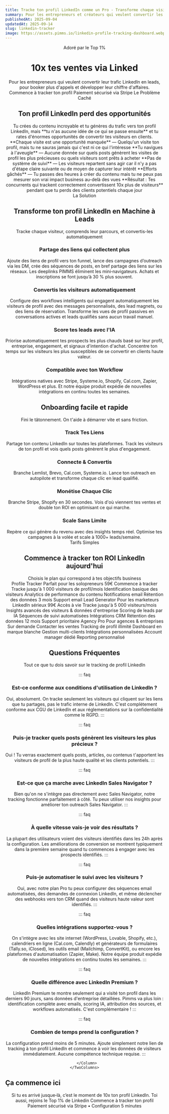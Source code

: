 ```yaml
---
title: Tracke ton profil LinkedIn comme un Pro - Transforme chaque visite en business
summary: Pour les entrepreneurs et créateurs qui veulent convertir les visiteurs de leur profil LinkedIn en leads qualifiés, booker plus d'appels et développer leur chiffre d'affaires.
publishedAt: 2025-09-04
updatedAt: 2025-09-14
slug: linkedin-tracker
image: https://assets.pimms.io/linkedin-profile-tracking-dashboard.webp
---
```


<Header />

<Slide size="xs" noPadding noOverflow>
  <Avatars>Adoré par le Top 1%</Avatars>
  <Hero>
    <H1><Primary>10x</Primary> tes ventes via <Primary>Linked</Primary><InlineLogo src="/static/symbols/deeplinks/linkedin.svg" alt="LinkedIn" className="h-10 md:h-14 lg:h-15 ml-1 md:ml-2 lg:ml-3 mb-2 md:mb-3 lg:mb-4 rotate-[-3deg]" /></H1>
    <Summary>Pour les entrepreneurs qui veulent convertir leur trafic LinkedIn en leads, pour booker plus d'appels et développer leur chiffre d'affaires.</Summary>
  </Hero>
  <AnimatedCentered noPadding>
    <CtaButton href="/api/pay?id=9B66oG2VvcYq3STaGmc7u07"><SwapRotate>Commence à tracker ton profil</SwapRotate></CtaButton>
    <CtaBottomText><FaCreditCard /> Paiement sécurisé via Stripe</CtaBottomText>
  </AnimatedCentered>
    <BlurFade direction="top">
    <HeroRibbon />
  </BlurFade>
</Slide>

<Slide id="problem">
  <Centered>
    <Label variant="problem">Le Problème Caché</Label>
    <H2>Ton profil LinkedIn <Primary>perd des opportunités</Primary></H2>
  </Centered>
  
  <Section variant="card">
    <Text size="lg">Tu crées du contenu incroyable et tu génères du trafic vers ton profil LinkedIn, mais **tu n'as aucune idée de ce qui se passe ensuite** et tu rates d'énormes opportunités de convertir tes visiteurs en clients.</Text>
    <List>
      <Item variant="problem">**Chaque visite est une opportunité manquée** — Quelqu'un visite ton profil, mais tu ne sauras jamais qui c'est ni ce qui l'intéresse</Item>
      <Item variant="problem">**Tu navigues à l'aveugle** — Aucune donnée sur quels posts génèrent les visites de profil les plus précieuses ou quels visiteurs sont prêts à acheter</Item>
      <Item variant="problem">**Pas de système de suivi** — Les visiteurs repartent sans agir car il n'y a pas d'étape claire suivante ou de moyen de capturer leur intérêt</Item>
      <Item variant="problem">**Efforts gâchés** — Tu passes des heures à créer du contenu mais tu ne peux pas mesurer son vrai impact business au-delà des vues</Item>
      <Item variant="problem">**Résultat : Tes concurrents qui trackent correctement convertissent 10x plus de visiteurs** pendant que tu perds des clients potentiels chaque jour</Item>
    </List>
  </Section>
</Slide>

<Slide id="solution">
  <BlurFade direction="up" inView>
    <Centered>
      <Label variant="default">La Solution</Label>
      <H2>Transforme ton profil LinkedIn en <Primary icon="cash">Machine à Leads</Primary></H2>
      <Text size="lg">Tracke chaque visiteur, comprends leur parcours, et convertis-les automatiquement</Text>
    </Centered>
  </BlurFade>

  <Section margin="sm">
    <TwoColumns ratio="1-1" variant="card" background="subtle">
      <Column span={1} order="text">
        <BlurFade direction="left" delay={0.2} inView>
          <H3>Partage des liens qui <TextHighlight color="green">collectent plus</TextHighlight></H3>
          <Text>Ajoute des liens de profil vers ton funnel, lance des campagnes d’outreach via les DM, crée des séquences de posts, en bref partage des liens sur les réseaux.</Text>
          <Text>Les deeplinks PIMMS éliminent les mini‑navigateurs. Achats et inscriptions se font jusqu’à <Stronger className="text-vibrant-green">30 % plus souvent</Stronger>.</Text>
        </BlurFade>
      </Column>
      <Column span={1} order="visual">
        <BlurFade direction="right" inView>
          <ConversionFlipCard />
        </BlurFade>
      </Column>
    </TwoColumns>
  </Section>

  <Section margin="sm">
    <TwoColumns ratio="1-1" variant="card" background="subtle" noPadding>
      <Column span={1} order="text">
        <BlurFade direction="left" inView>
          <div className="pt-12 md:py-12">
            <H3>Convertis les visiteurs <TextHighlight color="blue">automatiquement</TextHighlight></H3>
            <Text>Configure des workflows intelligents qui engagent automatiquement les visiteurs de profil avec des messages personnalisés, des lead magnets, ou des liens de réservation.</Text>
            <Text>Transforme les vues de profil passives en conversations actives et leads qualifiés sans aucun travail manuel.</Text>
          </div>
        </BlurFade>
      </Column>
      <Column span={1} order="visual" noPadding position="start">
        <BlurFade direction="right" delay={0.2} inView>
          <AvatarFunnel />
        </BlurFade>
      </Column>
    </TwoColumns>
  </Section>

  <Section margin="sm">
    <TwoColumns ratio="1-1" variant="card" background="subtle">
      <Column span={1} order="text">
        <BlurFade direction="left" inView>
          <H3>Score tes leads avec l'<TextHighlight color="orange">IA</TextHighlight></H3>
          <Text>Priorise automatiquement tes prospects les plus chauds basé sur leur profil, entreprise, engagement, et signaux d'intention d'achat.</Text>
          <Text>Concentre ton temps sur les visiteurs les plus susceptibles de se convertir en clients haute valeur.</Text>
        </BlurFade>
      </Column>
      <Column span={1} order="visual">
        <BlurFade direction="right" delay={0.2} inView>
          <LeadScoringAnimatedList />
        </BlurFade>
      </Column>
    </TwoColumns>
  </Section>

  <Section margin="sm">
    <TwoColumns ratio="1-1" variant="card" background="subtle">
      <Column span={1} order="text">
        <BlurFade direction="left" inView>
          <H3>Compatible avec ton <TextHighlight color="blue">Workflow</TextHighlight></H3>
          <Text>Intégrations natives avec Stripe, Systeme.io, Shopify, Cal.com, Zapier, WordPress et plus.</Text>
          <Text>Et notre équipe produit expédie de nouvelles intégrations en continu toutes les semaines.</Text>
        </BlurFade>
      </Column>
      <Column span={1} order="visual">
        <BlurFade direction="right" inView>
          <IntegrationsGrid />
        </BlurFade>
      </Column>
    </TwoColumns>
  </Section>
</Slide>

<Slide id="how-it-works">
  <BlurFade direction="up" inView>
    <Centered>
      <H2>Onboarding facile et <Primary icon="minutes">rapide</Primary></H2>
      <Text size="lg">Fini le tâtonnement. On t'aide à démarrer vite et sans friction.</Text>
    </Centered>
  </BlurFade>

  <Section variant="card" background="grid">
    <List layout="horizontal">
      <BlurFade direction="up" delay={0.1} inView>
        <FeatureCard variant="fancy" color="cyan">
          <IconBox icon="youtube" color="cyan" />
          <H3>Track Tes Liens</H3>
          <Text>Partage ton contenu LinkedIn sur toutes les plateformes. Track les visiteurs de ton profil et vois quels posts génèrent le plus d'engagement.</Text>
        </FeatureCard>
      </BlurFade>
      <BlurFade direction="up" delay={0.2} inView>
        <FeatureCard variant="fancy" color="orange">
          <IconBox icon="users" color="orange" />
          <H3>Connecte & Convertis</H3>
          <Text>Branche Lemlist, Brevo, Cal.com, Systeme.io. Lance ton outreach en autopilote et transforme chaque clic en lead qualifié.</Text>
        </FeatureCard>
      </BlurFade>
      <BlurFade direction="up" delay={0.3} inView>
        <FeatureCard variant="fancy" color="green">
          <IconBox icon="creditCard" color="green" />
          <H3>Monétise Chaque Clic</H3>
          <Text>Branche Stripe, Shopify en 30 secondes. Vois d'où viennent tes ventes et double ton ROI en optimisant ce qui marche.</Text>
        </FeatureCard>
      </BlurFade>
      <BlurFade direction="up" delay={0.4} inView>
        <FeatureCard variant="fancy" color="cyan">
          <IconBox icon="rocket" color="cyan" />
          <H3>Scale Sans Limite</H3>
          <Text>Repère ce qui génère du revenu avec des insights temps réel. Optimise tes campagnes à la volée et scale à 1000+ leads/semaine.</Text>
        </FeatureCard>
      </BlurFade>
    </List>
  </Section>
</Slide>

<Slide id="social-proof">
  <StylizedTestimonials />
</Slide>

<Slide variant="secondary" id="pricing">
  <BlurFade direction="up" inView>
    <Centered>
      <Label variant="default">Tarifs Simples</Label>
      <H2>Commence à tracker ton <Primary icon="pricing">ROI LinkedIn</Primary> aujourd'hui</H2>
      <Text size="lg">Choisis le plan qui correspond à tes objectifs business</Text>
    </Centered>
  </BlurFade>
  
  <Section>
    <TwoColumns ratio="1-1-1">
      <Column span={1}>
        <BlurFade direction="left" delay={0.1} inView>
          <PricingCard variant="starter">
            <PricingHeader>
              <PricingTitleGroup>
                <PricingTitle variant="starter">Profile Tracker</PricingTitle>
                <PricingSubtitle variant="starter">Parfait pour les solopreneurs</PricingSubtitle>
              </PricingTitleGroup>
              <PricingPrice variant="starter">59€</PricingPrice>
              <PricingCta href="/api/pay?id=5kAeWJ8Q2f0O1e8dQS" variant="starter"><SwapRotate>Commence à tracker</SwapRotate></PricingCta>
            </PricingHeader>
            <PricingFeatures title="Tracking de Profil Essentiel" variant="starter">
              <PricingFeature variant="starter">Tracke jusqu'à 1 000 visiteurs de profil/mois</PricingFeature>
              <PricingFeature variant="starter">Identification basique des visiteurs</PricingFeature>
              <PricingFeature variant="starter">Analytics de performance du contenu</PricingFeature>
              <PricingFeature variant="starter">Notifications email</PricingFeature>
              <PricingFeature variant="starter">Rétention des données 3 mois</PricingFeature>
              <PricingFeature variant="starter">Support email</PricingFeature>
            </PricingFeatures>
          </PricingCard>
        </BlurFade>
      </Column>
      <Column span={1}>
        <BlurFade direction="right" delay={0.2} inView>
          <PricingCard variant="pro">
            <PricingHeader>
              <PricingTitleGroup>
                <PricingTitle variant="pro">Lead Generator</PricingTitle>
                <PricingSubtitle variant="pro">Pour les marketeurs LinkedIn sérieux</PricingSubtitle>
              </PricingTitleGroup>
              <PricingPrice variant="pro">99€</PricingPrice>
              <PricingCta href="/api/pay?id=9B66oG2VvcYq3STaGmc7u07" variant="pro"><SwapRotate>Accès à vie</SwapRotate></PricingCta>
            </PricingHeader>
            <PricingFeatures title="Tout dans Profile Tracker, Plus :" variant="pro">
              <PricingFeature variant="pro">Tracke jusqu'à 5 000 visiteurs/mois</PricingFeature>
              <PricingFeature variant="pro">Insights avancés des visiteurs & données d'entreprise</PricingFeature>
              <PricingFeature variant="pro">Scoring de leads par IA</PricingFeature>
              <PricingFeature variant="pro">Séquences de suivi automatisées</PricingFeature>
              <PricingFeature variant="pro">Intégrations CRM</PricingFeature>
              <PricingFeature variant="pro">Rétention des données 12 mois</PricingFeature>
              <PricingFeature variant="pro">Support prioritaire</PricingFeature>
            </PricingFeatures>
          </PricingCard>
        </BlurFade>
      </Column>
      <Column span={1}>
        <BlurFade direction="right" delay={0.3} inView>
          <PricingCard variant="business">
            <PricingHeader>
              <PricingTitleGroup className="lg:min-h-[144px] xl:min-h-[101px]">
                <PricingTitle variant="business">Agency Pro</PricingTitle>
                <PricingSubtitle variant="business">Pour agences & entreprises</PricingSubtitle>
              </PricingTitleGroup>
              <PricingPrice variant="business">Sur demande</PricingPrice>
              <PricingCta variant="business"><SwapRotate>Contacter les ventes</SwapRotate></PricingCta>
            </PricingHeader>
            <PricingFeatures title="Tout dans Lead Generator, Plus :" variant="business">
              <PricingFeature variant="business">Tracking de profil illimité</PricingFeature>
              <PricingFeature variant="business">Dashboard en marque blanche</PricingFeature>
              <PricingFeature variant="business">Gestion multi-clients</PricingFeature>
              <PricingFeature variant="business">Intégrations personnalisées</PricingFeature>
              <PricingFeature variant="business">Account manager dédié</PricingFeature>
              <PricingFeature variant="business">Reporting personnalisé</PricingFeature>
            </PricingFeatures>
          </PricingCard>
        </BlurFade>
      </Column>
    </TwoColumns>
  </Section>
</Slide>

<Slide>
  <BlurFade direction="up" inView>
    <Centered>
      <H2>Questions <Primary icon="questions">Fréquentes</Primary></H2>
      <Text size="lg">Tout ce que tu dois savoir sur le tracking de profil LinkedIn</Text>
    </Centered>
  </BlurFade>
  
  <Section>
    <TwoColumns ratio="1-2">
      <Column span={1}>
        <ContactSidebar />
      </Column>
      <Column span={2}>

::: faq
### Est-ce conforme aux conditions d'utilisation de LinkedIn ?
Oui, absolument. On tracke seulement les visiteurs qui cliquent sur les liens que tu partages, pas le trafic interne de LinkedIn. C'est complètement conforme aux CGU de LinkedIn et aux réglementations sur la confidentialité comme le RGPD.
:::

::: faq
### Puis-je tracker quels posts génèrent les visiteurs les plus précieux ?
Oui ! Tu verras exactement quels posts, articles, ou contenus t'apportent les visiteurs de profil de la plus haute qualité et les clients potentiels.
:::

::: faq
### Est-ce que ça marche avec LinkedIn Sales Navigator ?
Bien qu'on ne s'intègre pas directement avec Sales Navigator, notre tracking fonctionne parfaitement à côté. Tu peux utiliser nos insights pour améliorer ton outreach Sales Navigator.
:::

::: faq
### À quelle vitesse vais-je voir des résultats ?
La plupart des utilisateurs voient des visiteurs identifiés dans les 24h après la configuration. Les améliorations de conversion se montrent typiquement dans la première semaine quand tu commences à engager avec les prospects identifiés.
:::

::: faq
### Puis-je automatiser le suivi avec les visiteurs ?
Oui, avec notre plan Pro tu peux configurer des séquences email automatisées, des demandes de connexion LinkedIn, et même déclencher des webhooks vers ton CRM quand des visiteurs haute valeur sont identifiés.
:::

::: faq
### Quelles intégrations supportez-vous ?
On s'intègre avec les site internet (WordPress, Lovable, Shopify, etc.), calendriers en ligne (Cal.com, Calendly) et générateurs de formulaires (Tally.so, iClosed), les outils email (Mailchimp, ConvertKit), ou encore les plateformes d'automatisation (Zapier, Make). Notre équipe produit expédie de nouvelles intégrations en continu toutes les semaines.
:::

::: faq
### Quelle différence avec LinkedIn Premium ?
LinkedIn Premium te montre seulement qui a visité ton profil dans les derniers 90 jours, sans données d'entreprise détaillées. Pimms va plus loin : identification complète avec emails, scoring IA, attribution des sources, et workflows automatisés. C'est complémentaire !
:::

::: faq
### Combien de temps prend la configuration ?
La configuration prend moins de 5 minutes. Ajoute simplement notre lien de tracking à ton profil LinkedIn et commence à voir les données de visiteurs immédiatement. Aucune compétence technique requise.
:::

      </Column>
    </TwoColumns>
  </Section>
</Slide>

<Slide variant="primary" id="cta">
  <Section variant="branded">
    <TwoColumns ratio="1-1">
      <Column span={1} order="text">
        <BlurFade direction="left" inView>
          <H2 align="left" variant="white">Ça commence ici</H2>
          <Text size="lg" variant="white">Si tu es arrivé jusque‑là, c’est le moment de 10x ton profil LinkedIn. Toi aussi, rejoins le Top 1% de Linkedin</Text>
          <CtaButton href="/api/pay?id=9B66oG2VvcYq3STaGmc7u07" variant="inverse"><SwapRotate>Commence à tracker ton profil</SwapRotate></CtaButton>
          <CtaBottomText variant="white">Paiement sécurisé via Stripe • Configuration 5 minutes</CtaBottomText>
        </BlurFade>
      </Column>
      <Column span={1} order="text">
        <BlurFade direction="right" delay={0.2} inView>
          <BouncingImages />
        </BlurFade>
      </Column>
    </TwoColumns>
  </Section>
</Slide>

<Footer />
